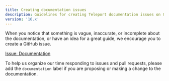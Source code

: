 ```yaml
---
title: Creating documentation issues
description: Guidelines for creating Teleport documentation issues on GitHub
version: '16.x'
---
```


When you notice that something is vague, inaccurate, or incomplete about the
documentation, or have an idea for a great guide, we encourage you to create a
GitHub issue.

[Issue: Documentation](https://github.com/gravitational/teleport/issues/new?assignees=\&labels=documentation\&template=documentation.md)

To help us organize our time responding to issues and pull requests, please add
the `documentation` label if you are proposing or making a change to the
documentation.
